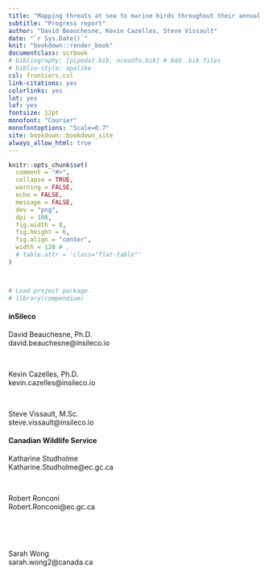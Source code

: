 ```yaml
---
title: "Mapping threats at sea to marine birds throughout their annual cycle to inform conservation and management in Atlantic Canada"
subtitle: "Progress report"
author: "David Beauchesne, Kevin Cazelles, Steve Vissault"
date: "`r Sys.Date()`"
knit: "bookdown::render_book"
documentclass: scrbook
# bibliography: [pipedat.bib, nceadfo.bib] # Add .bib files
# biblio-style: apalike
csl: frontiers.csl
link-citations: yes
colorlinks: yes
lot: yes
lof: yes
fontsize: 12pt
monofont: "Courier"
monofontoptions: "Scale=0.7"
site: bookdown::bookdown_site
always_allow_html: true
---
```


<!-- description: "TO WRITE"
url: 'https\://bookdown.org/yihui/bookdown/'
github-repo: rstudio/bookdown
cover-image: images/cover.jpg -->

<!--
setwd("./report")
suppressWarnings(bookdown::render_book("index.Rmd", "bookdown::gitbook"))
setwd("../")
-->

<!--
<img src="https://img.shields.io/badge/Zone-Fluvial-brightgreen">
-->


```r
knitr::opts_chunk$set(
  comment = "#>",
  collapse = TRUE,
  warning = FALSE,
  echo = FALSE,
  message = FALSE,
  dev = "png",
  dpi = 108,
  fig.width = 8,
  fig.height = 6,
  fig.align = "center",
  width = 120 # ,
  # table.attr = 'class="flat-table"'
)



# Load project package
# library(compendium)
```

#### inSileco {-}

David Beauchesne, Ph.D. <br/>
david.beauchesne@insileco.io<br/>

<br/>

Kevin Cazelles, Ph.D. <br/>
kevin.cazelles@insileco.io<br/>

<br/>

Steve Vissault, M.Sc.<br/>
steve.vissault@insileco.io<br/>


#### Canadian Wildlife Service {-}

Katharine Studholme<br/>
Katharine.Studholme@ec.gc.ca<br/>

<br/>

Robert Ronconi<br/>
Robert.Ronconi@ec.gc.ca<br/>

<br/>

<br/>

Sarah Wong<br/>
sarah.wong2@canada.ca<br/>

<br/>
